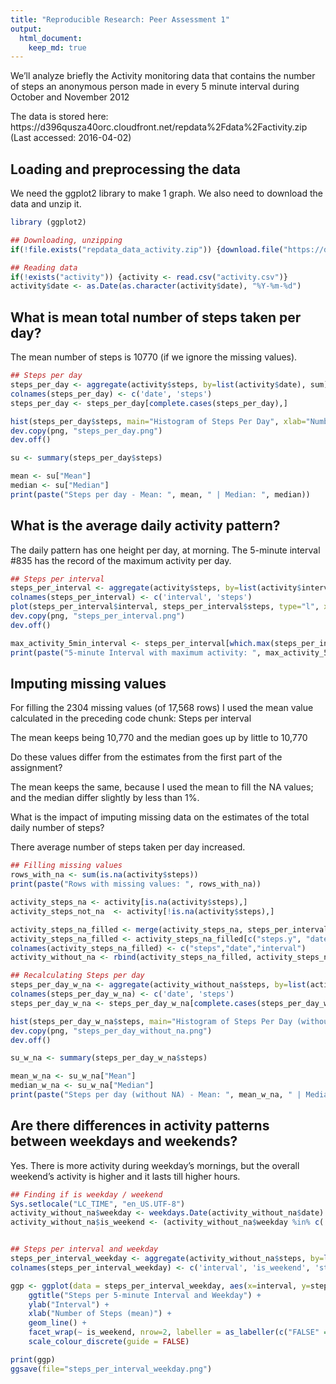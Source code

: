 ```yaml
---
title: "Reproducible Research: Peer Assessment 1"
output: 
  html_document:
    keep_md: true
---
```


We'll analyze briefly the Activity monitoring data that contains the number of steps an anonymous person 
made in every 5 minute interval during October and November 2012

The data is stored here:
https://d396qusza40orc.cloudfront.net/repdata%2Fdata%2Factivity.zip
(Last accessed: 2016-04-02)


## Loading and preprocessing the data

We need the ggplot2 library to make 1 graph. We also need to download the data and unzip it.

```r
library (ggplot2)

## Downloading, unzipping
if(!file.exists("repdata_data_activity.zip")) {download.file("https://d396qusza40orc.cloudfront.net/repdata%2Fdata%2Factivity.zip","repdata_data_activity.zip")}

## Reading data
if(!exists("activity")) {activity <- read.csv("activity.csv")}
activity$date <- as.Date(as.character(activity$date), "%Y-%m-%d")
```


## What is mean total number of steps taken per day?

The mean number of steps is 10770 (if we ignore the missing values).

```r
## Steps per day
steps_per_day <- aggregate(activity$steps, by=list(activity$date), sum)
colnames(steps_per_day) <- c('date', 'steps')
steps_per_day <- steps_per_day[complete.cases(steps_per_day),]

hist(steps_per_day$steps, main="Histogram of Steps Per Day", xlab="Number of Steps Per Day")
dev.copy(png, "steps_per_day.png")
dev.off()

su <- summary(steps_per_day$steps)

mean <- su["Mean"]
median <- su["Median"]
print(paste("Steps per day - Mean: ", mean, " | Median: ", median))
```


## What is the average daily activity pattern?

The daily pattern has one height per day, at morning.
The 5-minute interval #835 has the record of the maximum activity per day.

```r
## Steps per interval
steps_per_interval <- aggregate(activity$steps, by=list(activity$interval), mean, na.rm=TRUE)
colnames(steps_per_interval) <- c('interval', 'steps')
plot(steps_per_interval$interval, steps_per_interval$steps, type="l", xlab="Interval", ylab="Number of Steps (mean)", main="Average Steps Per Interval")
dev.copy(png, "steps_per_interval.png")
dev.off()

max_activity_5min_interval <- steps_per_interval[which.max(steps_per_interval[,2]),1]
print(paste("5-minute Interval with maximum activity: ", max_activity_5min_interval))
```


## Imputing missing values

For filling the 2304 missing values (of 17,568 rows) I used the mean value calculated in the preceding code chunk: Steps per interval 

The mean keeps being 10,770 and the median goes up by little to 10,770 

Do these values differ from the estimates from the first part of the assignment? 

The mean keeps the same, because I used the mean to fill the NA values; and the median differ slightly by less than 1%.


What is the impact of imputing missing data on the estimates of the total daily number of steps?

There average number of steps taken per day increased. 

```r
## Filling missing values
rows_with_na <- sum(is.na(activity$steps))
print(paste("Rows with missing values: ", rows_with_na))

activity_steps_na <- activity[is.na(activity$steps),]
activity_steps_not_na  <- activity[!is.na(activity$steps),]

activity_steps_na_filled <- merge(activity_steps_na, steps_per_interval, by="interval")
activity_steps_na_filled <- activity_steps_na_filled[c("steps.y", "date", "interval")]
colnames(activity_steps_na_filled) <- c("steps","date","interval")
activity_without_na <- rbind(activity_steps_na_filled, activity_steps_not_na)

## Recalculating Steps per day
steps_per_day_w_na <- aggregate(activity_without_na$steps, by=list(activity_without_na$date), sum)
colnames(steps_per_day_w_na) <- c('date', 'steps')
steps_per_day_w_na <- steps_per_day_w_na[complete.cases(steps_per_day_w_na),]

hist(steps_per_day_w_na$steps, main="Histogram of Steps Per Day (without NA)", xlab="Number of Steps Per Day")
dev.copy(png, "steps_per_day_without_na.png")
dev.off()

su_w_na <- summary(steps_per_day_w_na$steps)

mean_w_na <- su_w_na["Mean"]
median_w_na <- su_w_na["Median"]
print(paste("Steps per day (without NA) - Mean: ", mean_w_na, " | Median: ", median_w_na))
```


## Are there differences in activity patterns between weekdays and weekends?

Yes. There is more activity during weekday's mornings, but the overall weekend's activity is higher and it lasts till higher hours.   

```r
## Finding if is weekday / weekend
Sys.setlocale("LC_TIME", "en_US.UTF-8")
activity_without_na$weekday <- weekdays.Date(activity_without_na$date)
activity_without_na$is_weekend <- (activity_without_na$weekday %in% c('Saturday','Sunday'))


## Steps per interval and weekday
steps_per_interval_weekday <- aggregate(activity_without_na$steps, by=list(activity_without_na$interval, activity_without_na$is_weekend), mean)
colnames(steps_per_interval_weekday) <- c('interval', 'is_weekend', 'steps')

ggp <- ggplot(data = steps_per_interval_weekday, aes(x=interval, y=steps, color=is_weekend)) +     
    ggtitle("Steps per 5-minute Interval and Weekday") + 
    ylab("Interval") +
    xlab("Number of Steps (mean)") +
    geom_line() +
    facet_wrap(~ is_weekend, nrow=2, labeller = as_labeller(c("FALSE" = "Weekday", "TRUE" = "Weekend"))) +
    scale_colour_discrete(guide = FALSE)

print(ggp)
ggsave(file="steps_per_interval_weekday.png")
```